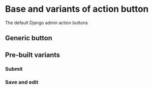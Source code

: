 

<Meta of={ActionButtonStories} />

# Base and variants of action button

The default Django admin action buttons

## Generic button

<Canvas of={ActionButtonStories.ActionButtonDefault} />

<ArgTypes of={ActionButton} />

## Pre-built variants

### Submit

<Canvas of={ActionButtonStories.SubmitActionStory} />

### Save and edit

<Canvas of={ActionButtonStories.ContinueEditingActionStory} />
